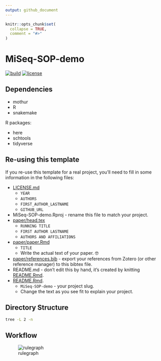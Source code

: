 ```yaml
---
output: github_document
---
```


<!-- README.md is generated from README.Rmd. Please edit that file -->

```r
knitr::opts_chunk$set(
  collapse = TRUE,
  comment = "#>"
)
```

# MiSeq-SOP-demo

<!-- badges: start -->
[![build](https://github.com/SchlossLab/MiSeq-SOP-demo/actions/workflows/build.yml/badge.svg)](https://github.com/SchlossLab/MiSeq-SOP-demo/actions/workflows/build.yml)
[![license](https://img.shields.io/badge/license-MIT-blue.svg)](https://github.com/SchlossLab/MiSeq-SOP-demo/blob/main/LICENSE.md)
<!-- badges: end -->


## Dependencies

- mothur
- R
- snakemake

R packages:

- here
- schtools
- tidyverse


## Re-using this template

If you re-use this template for a real project, you'll need to fill in some
information in the following files:

- [LICENSE.md](LICENSE.md)
    - `YEAR`
    - `AUTHORS`
    - `FIRST_AUTHOR_LASTNAME`
    - `GITHUB_URL`
- MiSeq-SOP-demo.Rproj - rename this file to match your project.
- [paper/head.tex](paper/head.tex)
    - `RUNNING TITLE`
    - `FIRST AUTHOR LASTNAME`
    - `AUTHORS AND AFFILIATIONS`
- [paper/paper.Rmd](paper/paper.Rmd)
    - `TITLE`
    - Write the actual text of your paper. 🤓
- [paper/references.bib](paper/references.bib) - export your references from Zotero (or other reference manager) to this bibtex file.
- README.md - don't edit this by hand, it's created by knitting [README.Rmd](README.Rmd).
- [README.Rmd](README.Rmd).
    - `MiSeq-SOP-demo` - your project slug.
    - Change the text as you see fit to explain your project.

## Directory Structure

```bash
tree -L 2 -n
```


## Workflow

<!-- run workflow/scripts/plot_rulegraph_dag.sh to generate this -->

![rulegraph](figures/rulegraph_demo.png)
